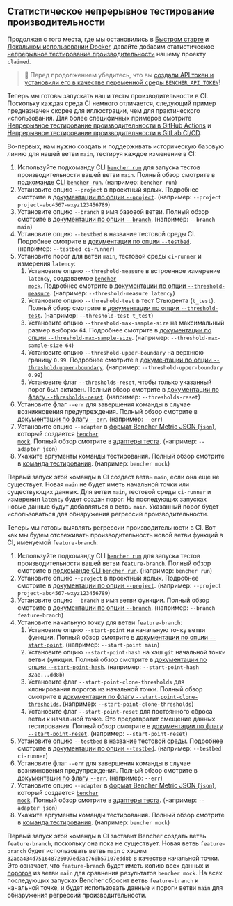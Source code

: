 
## Статистическое непрерывное тестирование производительности

Продолжая с того места, где мы остановились в
[Быстром старте][quick start] и [Локальном использовании Docker][docker self-hosted],
давайте добавим статистическое [непрерывное тестирование производительности][continuous benchmarking] нашему проекту `claimed`.

> 🐰 Перед продолжением убедитесь, что вы
> [создали API токен и установили его в качестве переменной среды `BENCHER_API_TOKEN`][create an api token]!

[quick start]: /ru/docs/tutorial/quick-start/
[docker self-hosted]: /ru/docs/tutorial/docker/
[continuous benchmarking]: /ru/docs/explanation/continuous-benchmarking/
[create an api token]: /ru/docs/how-to/claim/#create-an-api-token

Теперь мы готовы запускать наши тесты производительности в CI.
Поскольку каждая среда CI немного отличается,
следующий пример предназначен скорее для иллюстрации, чем для практического использования.
Для более специфичных примеров смотрите [Непрерывное тестирование производительности в GitHub Actions][github actions]
и [Непрерывное тестирование производительности в GitLab CI/CD][gitlab ci/cd].

[github actions]: /ru/docs/how-to/github-actions/
[gitlab ci/cd]: /ru/docs/how-to/gitlab-ci-cd/

Во-первых, нам нужно создать и поддерживать историческую базовую линию для нашей ветви `main`, тестируя каждое изменение в CI:

<RunMainStatistical />

1. Используйте подкоманду CLI <code><a href="/ru/docs/explanation/bencher-run/">bencher run</a></code>
   для запуска тестов производительности вашей ветви `main`.
   Полный обзор смотрите в [подкоманде CLI `bencher run`][bencher run].
   (например: `bencher run`)
2. Установите опцию `--project` в проектный ярлык.
   Подробнее смотрите в [документации по опции `--project`][project option].
   (например: `--project project-abc4567-wxyz123456789`)
3. Установите опцию `--branch` в имя базовой ветви.
   Полный обзор смотрите в [документации по опции `--branch`][branch option].
   (например: `--branch main`)
4. Установите опцию `--testbed` в название тестовой среды CI.
   Подробнее смотрите в [документации по опции `--testbed`][testbed option].
   (например: `--testbed ci-runner`)
5. Установите порог для ветви `main`, тестовой среды `ci-runner` и измерения `latency`:
   1. Установите опцию `--threshold-measure` в встроенное измерение `latency`, создаваемое <code><a href="/ru/docs/reference/bencher-metric-format/#bencher-mock">bencher mock</a></code>.
   Подробнее смотрите в [документации по опции `--threshold-measure`][threshold measure option].
   (например: `--threshold-measure latency`)
   2. Установите опцию `--threshold-test` в тест Стьюдента (`t_test`).
   Полный обзор смотрите в [документации по опции `--threshold-test`][threshold test option].
   (например: `--threshold-test t_test`)
   3. Установите опцию `--threshold-max-sample-size` на максимальный размер выборки `64`.
   Подробнее смотрите в [документации по опции `--threshold-max-sample-size`][threshold max sample size].
   (например: `--threshold-max-sample-size 64`)
   4. Установите опцию `--threshold-upper-boundary` на верхнюю границу `0.99`.
   Подробнее смотрите в [документации по опции `--threshold-upper-boundary`][threshold upper boundary].
   (например: `--threshold-upper-boundary 0.99`)
   5. Установите флаг `--thresholds-reset`, чтобы только указанный порог был активен.
   Полный обзор смотрите в [документации по флагу `--thresholds-reset`][thresholds reset].
   (например: `--thresholds-reset`)
6. Установите флаг `--err` для завершения команды в случае возникновения предупреждения.
   Полный обзор смотрите в [документации по флагу `--err`][alert err].
   (например: `--err`)
7. Установите опцию `--adapter` в [формат Bencher Metric JSON (`json`)][bmf], который создается <code><a href="/ru/docs/reference/bencher-metric-format/#bencher-mock">bencher mock</a></code>.
   Полный обзор смотрите в [адаптеры теста][adapter json].
   (например: `--adapter json`)
8. Укажите аргументы команды тестирования.
   Полный обзор смотрите в [команда тестирования][command argument].
   (например: `bencher mock`)

Первый запуск этой команды в CI создаст ветвь `main`, если она еще не существует.
Новая `main` не будет иметь начальной точки или существующих данных.
Для ветви `main`, тестовой среды `ci-runner` и измерения `latency` будет создан порог.
На последующих запусках новые данные будут добавляться в ветвь `main`.
Указанный порог будет использоваться для обнаружения регрессий производительности.

[bencher run]: /ru/docs/explanation/bencher-run/
[project option]: /ru/docs/explanation/bencher-run/#--project-project
[branch option]: /ru/docs/explanation/branch-selection/#--branch-branch
[testbed option]: /ru/docs/explanation/bencher-run/#--testbed-testbed
[threshold measure option]: /ru/docs/explanation/thresholds/#--threshold-measure-measure
[threshold test option]: /ru/docs/explanation/thresholds/#--threshold-test-test
[threshold max sample size]: /ru/docs/explanation/thresholds/#--threshold-max-sample-size-size
[threshold upper boundary]: /ru/docs/explanation/thresholds/#--threshold-upper-boundary-boundary
[thresholds reset]: /ru/docs/explanation/thresholds/#--thresholds-reset
[alert err]: /ru/docs/explanation/thresholds/#--err
[bmf]: /ru/docs/reference/bencher-metric-format/
[adapter json]: /ru/docs/explanation/adapters/#-json
[command argument]: /ru/docs/explanation/bencher-run/#benchmark-command

Теперь мы готовы выявлять регрессии производительности в CI.
Вот как мы будем отслеживать производительность новой ветви функций в CI, именуемой `feature-branch`:

<RunFeatureStatistical />

1. Используйте подкоманду CLI <code><a href="/ru/docs/explanation/bencher-run/">bencher run</a></code>
   для запуска тестов производительности вашей ветви `feature-branch`.
   Полный обзор смотрите в [подкоманде CLI `bencher run`][bencher run].
   (например: `bencher run`)
2. Установите опцию `--project` в проектный ярлык.
   Подробнее смотрите в [документации по опции `--project`][project option].
   (например: `--project project-abc4567-wxyz123456789`)
3. Установите опцию `--branch` в имя ветви функции.
   Полный обзор смотрите в [документации по опции `--branch`][branch option].
   (например: `--branch feature-branch`)
4. Установите начальную точку для ветви `feature-branch`:
   1. Установите опцию `--start-point` на начальную точку ветви функции.
   Полный обзор смотрите в [документации по опции `--start-point`][start point].
   (например: `--start-point main`)
   2. Установите опцию `--start-point-hash` на хэш `git` начальной точки ветви функции.
   Полный обзор смотрите в [документации по опции `--start-point-hash`][start point hash].
   (например: `--start-point-hash 32ae...dd8b`)
   3. Установите флаг `--start-point-clone-thresholds` для клонирования порогов из начальной точки.
   Полный обзор смотрите в [документации по флагу `--start-point-clone-thresholds`][start point clone thresholds].
   (например: `--start-point-clone-thresholds`)
   4. Установите флаг `--start-point-reset` для постоянного сброса ветви к начальной точке.
   Это предотвратит смещение данных тестирования.
   Полный обзор смотрите в [документации по флагу `--start-point-reset`][start point reset].
   (например: `--start-point-reset`)
5. Установите опцию `--testbed` в название тестовой среды.
   Подробнее смотрите в [документации по опции `--testbed`][testbed option].
   (например: `--testbed ci-runner`)
6. Установите флаг `--err` для завершения команды в случае возникновения предупреждения.
   Полный обзор смотрите в [документации по флагу `--err`][alert err].
   (например: `--err`)
7. Установите опцию `--adapter` в [формат Bencher Metric JSON (`json`)][bmf], который создается <code><a href="/ru/docs/reference/bencher-metric-format/#bencher-mock">bencher mock</a></code>.
   Полный обзор смотрите в [адаптеры теста][adapter json].
   (например: `--adapter json`)
8. Укажите аргументы команды тестирования.
   Полный обзор смотрите в [команда тестирования][command argument].
   (например: `bencher mock`)

Первый запуск этой команды в CI заставит Bencher создать ветвь `feature-branch`, поскольку она пока не существует.
Новая ветвь `feature-branch` будет использовать ветвь `main`
с хэшем `32aea434d751648726097ed3ac760b57107edd8b` в качестве начальной точки.
Это означает, что `feature-branch` будет иметь копию всех данных и [порогов][thresholds]
из ветви `main` для сравнения результатов `bencher mock`.
На всех последующих запусках Bencher сбросит ветвь `feature-branch` к начальной точке,
и будет использовать данные и пороги ветви `main` для обнаружения регрессий производительности.

[start point]: /ru/docs/explanation/branch-selection/#--start-point-branch
[start point hash]: /ru/docs/explanation/branch-selection/#--start-point-hash-hash
[start point clone thresholds]: /ru/docs/explanation/branch-selection/#--start-point-clone-thresholds
[start point reset]: /ru/docs/explanation/branch-selection/#--start-point-reset
[thresholds]: /ru/docs/explanation/thresholds/